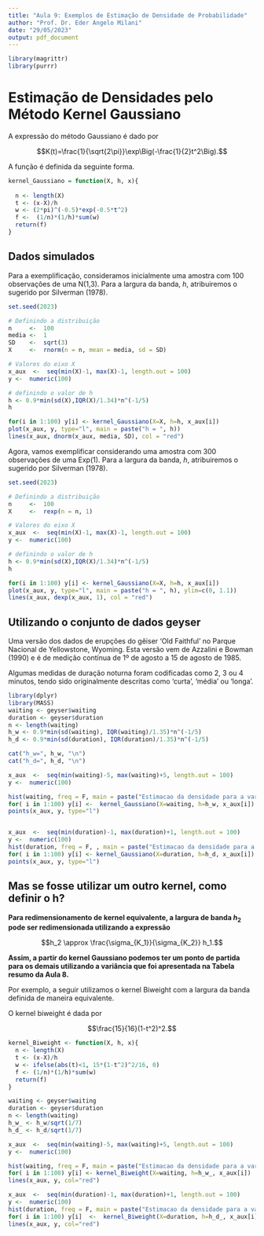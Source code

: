 ---
title: "Aula 9: Exemplos de Estimação de Densidade de Probabilidade"
author: "Prof. Dr. Eder Angelo Milani"
date: "29/05/2023"
output: pdf_document
---

```{r, echo=FALSE, message=FALSE, warning=FALSE}
library(magrittr)
library(purrr)
```


# Estimação de Densidades pelo Método Kernel Gaussiano


A expressão do método Gaussiano é dado por 

$$K(t)=\frac{1}{\sqrt{2\pi}}\exp\Big(-\frac{1}{2}t^2\Big).$$


A função é definida da seguinte forma.

```{r}
kernel_Gaussiano = function(X, h, x){
  
  n <- length(X)
  t <- (x-X)/h
  w <- (2*pi)^(-0.5)*exp(-0.5*t^2)
  f <-  (1/n)*(1/h)*sum(w)
  return(f)
}
```

## Dados simulados 

Para a exemplificação, consideramos inicialmente uma amostra com 100 observações de uma N(1,3). Para a largura da banda, $h$, atribuiremos o sugerido por Silverman (1978).


```{r}
set.seed(2023)

# Definindo a distribuição
n     <-  100
media <-  1
SD    <-  sqrt(3)
X     <-  rnorm(n = n, mean = media, sd = SD)

# Valores do eixo X
x_aux  <-  seq(min(X)-1, max(X)-1, length.out = 100)
y <-  numeric(100)

# definindo o valor de h
h <- 0.9*min(sd(X),IQR(X)/1.34)*n^(-1/5)
h

for(i in 1:100) y[i] <- kernel_Gaussiano(X=X, h=h, x_aux[i])
plot(x_aux, y, type="l", main = paste("h = ", h))
lines(x_aux, dnorm(x_aux, media, SD), col = "red")
```

Agora, vamos exemplificar considerando uma amostra com 300 observações de uma Exp(1). Para a largura da banda, $h$, atribuiremos o sugerido por Silverman (1978).


```{r}
set.seed(2023)

# Definindo a distribuição
n     <-  100
X     <-  rexp(n = n, 1)

# Valores do eixo X
x_aux  <-  seq(min(X)-1, max(X)-1, length.out = 100)
y <-  numeric(100)

# definindo o valor de h
h <- 0.9*min(sd(X),IQR(X)/1.34)*n^(-1/5)
h

for(i in 1:100) y[i] <- kernel_Gaussiano(X=X, h=h, x_aux[i])
plot(x_aux, y, type="l", main = paste("h = ", h), ylim=c(0, 1.1))
lines(x_aux, dexp(x_aux, 1), col = "red")
```




## Utilizando o conjunto de dados geyser 

Uma versão dos dados de erupções do gêiser ‘Old Faithful’ no Parque Nacional de Yellowstone, Wyoming. Esta versão vem de Azzalini e Bowman (1990) e é de medição contínua de 1º de agosto a 15 de agosto de 1985.

Algumas medidas de duração noturna foram codificadas como 2, 3 ou 4 minutos, tendo sido originalmente descritas como ‘curta’, ‘média’ ou ‘longa’.


```{r}
library(dplyr)
library(MASS)
waiting <- geyser$waiting
duration <- geyser$duration
n <- length(waiting)
h_w <- 0.9*min(sd(waiting), IQR(waiting)/1.35)*n^(-1/5)
h_d <- 0.9*min(sd(duration), IQR(duration)/1.35)*n^(-1/5)

cat("h_w=", h_w, "\n")
cat("h_d=", h_d, "\n")

x_aux  <-  seq(min(waiting)-5, max(waiting)+5, length.out = 100)
y <-  numeric(100)

hist(waiting, freq = F, main = paste("Estimacao da densidade para a variavel waiting com h= ", round(h_w, 2)))
for( i in 1:100) y[i] <-  kernel_Gaussiano(X=waiting, h=h_w, x_aux[i])
points(x_aux, y, type="l")


x_aux  <-  seq(min(duration)-1, max(duration)+1, length.out = 100)
y <-  numeric(100)
hist(duration, freq = F, , main = paste("Estimacao da densidade para a variavel duration com h= ", round(h_d, 2)))
for( i in 1:100) y[i] <- kernel_Gaussiano(X=duration, h=h_d, x_aux[i])
points(x_aux, y, type="l")
```

## Mas se fosse utilizar um outro kernel, como definir o h? 

**Para redimensionamento de kernel equivalente, a largura de banda $h_2$ pode ser redimensionada utilizando a expressão** 

$$h_2 \approx \frac{\sigma_{K_1}}{\sigma_{K_2}} h_1.$$


**Assim, a partir do kernel Gaussiano podemos ter um ponto de partida para os demais utilizando a variância que foi apresentada na Tabela resumo da Aula 8.** 

Por exemplo, a seguir utilizamos o kernel Biweight com a largura da banda definida de maneira equivalente.

O kernel biweight é dada por 

$$\frac{15}{16}(1-t^2)^2.$$

```{r}
kernel_Biweight <- function(X, h, x){
  n <- length(X)
  t <- (x-X)/h
  w <- ifelse(abs(t)<1, 15*(1-t^2)^2/16, 0)
  f <- (1/n)*(1/h)*sum(w)
  return(f)
}
```



```{r}
waiting <- geyser$waiting
duration <- geyser$duration
n <- length(waiting)
h_w_ <- h_w/sqrt(1/7)
h_d_ <- h_d/sqrt(1/7)

x_aux  <-  seq(min(waiting)-5, max(waiting)+5, length.out = 100)
y <-  numeric(100)

hist(waiting, freq = F, main = paste("Estimacao da densidade para a variavel waiting com h= ", round(h_w_, 2)))
for( i in 1:100) y[i] <- kernel_Biweight(X=waiting, h=h_w_, x_aux[i])
lines(x_aux, y, col="red")

x_aux  <-  seq(min(duration)-1, max(duration)+1, length.out = 100)
y <-  numeric(100)
hist(duration, freq = F, main = paste("Estimacao da densidade para a variavel duration com h= ", round(h_d_, 2)))
for( i in 1:100) y[i]  <-  kernel_Biweight(X=duration, h=h_d_, x_aux[i])
lines(x_aux, y, col="red")
```


